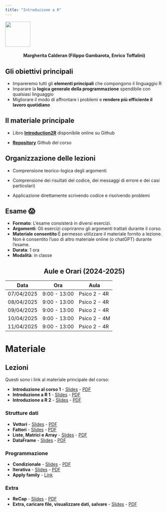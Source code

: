 ```yaml
---
title: "Introduzione a R"
---
```


![](arca_logo.svg){fig-align="center" width="80"}

#### Margherita Calderan (Filippo Gambarota, Enrico Toffalini) {style="text-align: center;"}

## Gli obiettivi principali

-   Impareremo tutti gli **elementi principali** che compongono il linguaggio R
-   Imparare la **logica generale della programmazione** spendibile con qualsiasi linguaggio
-   Migliorare il modo di affrontare i problemi e **rendere più efficiente il lavoro quotidiano**

## Il materiale principale

-   Libro [**Introduction2R**](https://psicostat.github.io/Introduction2R/) disponibile online su Github

-   [**Repository**](https://github.com/arca-dpss/course-R-2425) Github del corso

## Organizzazione delle lezioni

-   Comprensione teorico-logica degli argomenti

-   Comprensione dei risultati del codice, dei messaggi di errore e dei casi particolari)

-   Applicazione direttamente scrivendo codice e risolvendo problemi

## Esame 😱

-   **Formato**: L'esame consisterà in diversi esercizi.
-   **Argomenti**: Gli esercizi copriranno gli argomenti trattati durante il corso.
-   **Materiale consentito**:È permesso utilizzare il materiale fornito a lezione. Non è consentito l'uso di altro materiale online (o chatGPT) durante l'esame.
-   **Durata**: 1 ora
-   **Modalità**: in classe


## Aule e Orari (2024-2025) {style="text-align: center;"}

| Data        | Ora           | Aula         |
|-------------|---------------|--------------|
| 07/04/2025  | 9:00 - 13:00 | Psico 2 - 4R |
| 08/04/2025  | 9:00 - 13:00  | Psico 2 - 4R |
| 09/04/2025  | 9:00 - 13:00  | Psico 2 - 4R |
| 10/04/2025  | 9:00 - 13:00  | Psico 2 - 4M |
| 11/04/2025  | 9:00 - 13:00  | Psico 2 - 4R |


# Materiale

## Lezioni

Questi sono i link al materiale principale del corso:

- **Introduzione al corso 1** - [Slides](slides/1_intro_generale/1_intro_generale.html) - [PDF](slides/1_intro_generale/1_intro_generale.pdf)
- **Introduzione a R 1** - [Slides](slides/1_intro_generale/1_intro_generale.html) - [PDF](slides/1_intro_generale/1_intro_generale.pdf)
- **Introduzione a R 2** - [Slides](slides/1_intro_generale/1_intro_generale.html) - [PDF](slides/1_intro_generale/1_intro_generale.pdf)

### Strutture dati 
- **Vettori** - [Slides](slides/2_intro_a_R/2_intro_a_R.html) - [PDF](slides/2_intro_a_R/2_intro_a_R.pdf)
- **Fattori** - [Slides](slides/2_intro_a_R/2_intro_a_R.html) - [PDF](slides/2_intro_a_R/2_intro_a_R.pdf)
- **Liste, Matrici e Array** - [Slides](slides/2_intro_a_R/2_intro_a_R.html) - [PDF](slides/2_intro_a_R/2_intro_a_R.pdf)
- **DataFrame** - [Slides](slides/2_intro_a_R/2_intro_a_R.html) - [PDF](slides/2_intro_a_R/2_intro_a_R.pdf)

### Programmazione
- **Condizionale** - [Slides](slides/3_data_structures/3_data_structures.html) - [PDF](slides/3_data_structures/3_data_structures.pdf)
- **Iterativa** - [Slides](slides/4_programmazione/4_programmazione.html) - [PDF](slides/4_programmazione/4_programmazione.pdf)
- **Apply family** - [Link](extra/R_problem_solving.html)


### Extra
- **ReCap** - [Slides](slides/3_data_structures/3_data_structures.html) - [PDF](slides/3_data_structures/3_data_structures.pdf)
- **Extra, caricare file, visualizzare dati, salvare** - [Slides](slides/4_programmazione/4_programmazione.html) - [PDF](slides/4_programmazione/4_programmazione.pdf)
